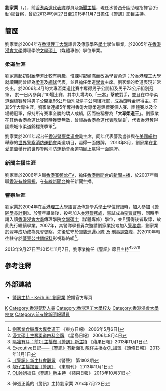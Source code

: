 {{主播資訊
| 主播頭銜     = 前有線電視新聞報道員
| 主播姓名     = 劉家業 
| 主播英文名字 = Keith Lau
| 暱稱         = 大眼仔
| 綽號         = 大專柔道王
| 身高 =1.75米
| 主播照片檔案 =
| 主播照片尺寸 =
| 主播照片圖說 = 
| 主播出生年分 = 
| 主播出生日期 =  {{birth date and age|1981|12|9}}
| 出生地       = 
| 主播逝世年分 = 
| 主播逝世日期 = 
| 逝世地       = 
| 主播年齡     = 
| 國籍         = {{CHN-HKG}}
| 籍貫         = 廣東肇慶四會
| 最高學歷     = [[香港浸會大學|香港浸會大學]]傳理學院[[文學碩士|文學碩士]]（媒體專修）
| 婚姻狀況     = 已婚
| 配偶         = 
| 信仰宗教     = 
| 官方網站     = 
| 備註         = 
|}}

'''劉家業'''（{{lang|en|Keith Lau}}，{{bd||1981年12月9日|catIdx=L刘}}），前[[香港柔道代表隊|香港柔道代表隊]]隊員及[[新聞主播|新聞主播]]，現任水警西分區助理指揮官(行動)[[總督察|總督察]]，曾於2013年9月27日至2015年11月7日擔任《[[警訊|警訊]]》[[節目主持|節目主持]]。

== 簡歷 ==
劉家業於2004年在[[香港理工大學|香港理工大學]]語言及傳意學系[[學士|學士]]學位畢業，於2005年在[[香港浸會大學|香港浸會大學]]傳理學院[[文學碩士|文學碩士]]（媒體專修）學位畢業。

=== 柔道生涯 ===
劉家業起初對[[跆拳道|跆拳道]]比較有興趣，惟課程配額滿而改為學習柔道；於[[香港理工大學|香港理工大學]]就讀期間曾經為[[柔道|柔道]]及[[網球|網球]]代表，並且擔任柔道[[學會|學會]]主席。劉家業的柔道表現非常突出，於2006年4月的大專盃柔道比賽中奪得男子公開組及男子73公斤組別冠軍， 於一日內參與了10場比賽，其中九場均以「[[一本|一本]]」擊敗對手，並且在中學柔道錦標賽奪得男子公開組66公斤級別及男子公開組冠軍，成為四料金牌得主。在其5年大專生涯，劉家業連續5年奪得香港大專柔道錦標賽個人賽、團體賽以及全場總冠軍，保持所有賽事全勝的驕人成績，因而被稱譽為「'''大專柔道王'''」。劉家業在其他香港柔道比賽同時獲獎無數，曾經為[[香港柔道代表隊|香港柔道代表隊]]隊員<ref>[http://orientaldaily.on.cc/archive/20060506/spt/spt_a58cnt.html 劉家業食腦膺大專柔道王] {{Wayback|url=http://orientaldaily.on.cc/archive/20060506/spt/spt_a58cnt.html |date=20160304193810 }} 《東方日報》 2006年5月6日]</ref>，代表[[香港|香港]]奪得國際城市柔道錦標賽季軍<ref>[http://std.stheadline.com/archive/fullstory.asp?andor=or&year1=2006&month1=8&day1=4&year2=2006&month2=8&day2=4&category=all&id=20060804g04&keyword1=&keyword2= 浸大碩士生奪柔道四料金牌] 《星島日報》 2006年8月4日</ref>。

劉家業於2011年起出任[[香港警察柔道會|香港警察柔道會]]副主席，同年代表警務處參與在[[美國|美國]][[紐約|紐約]]舉辦的[[世界警察消防運動會|世界警察消防運動會]]柔道項目，贏得一面銀牌。 2013年8月，劉家業在[[北愛爾蘭|北愛爾蘭]]舉行的世界警察消防運動會柔道項目上贏得一面銅牌。

=== 新聞主播生涯  ===
劉家業於2006年入職[[香港寬頻bbTV|香港寬頻bbTV]]，擔任[[香港新聞台|香港新聞台]]的[[新聞主播|新聞主播]]，於2007年轉職[[香港有線電視|香港有線電視]]，在[[有線新聞台|有線新聞台]]擔任新聞主播。

=== 警察生涯  ===
劉家業於2004年在[[香港理工大學|香港理工大學]]語言及傳意學系[[學士|學士]]學位修讀時，加入參加《[[警隊學長計劃|警隊學長計劃]]》。於翌年畢業後，投考加入[[香港警務處|香港警務處]]，嘗試成為[[見習督察|見習督察]]，同時申請入讀[[香港浸會大學|香港浸會大學]]傳理學院[[文學碩士|文學碩士]]（媒體專修）學位，並且獲得後者取錄，故此先行繼續學業。2007年，其警隊學長再次邀請劉家業投考加入[[香港警務處|警務處]]，劉家業於翌年成功成為見習督察，先後駐守於[[軍裝巡邏小隊|軍裝巡邏小隊]] 及 [[刑事調查隊|刑事調查隊]]，於2010年轉往駐守於[[警察公共關係科|警察公共關係科]]影視聯絡組<ref>[http://hk.apple.nextmedia.com/news/art/20131101/18488391 隔牆有耳：前OL主播做《警訊》新主持] {{Wayback|url=http://hk.apple.nextmedia.com/news/art/20131101/18488391 |date=20160817031215 }} 《蘋果日報》2013年11月1日</ref>。

2013年9月27日至2015年11月7日，劉家業擔任《[[警訊|警訊]]》[[節目主持|節目主持]]<ref>[http://news.stheadline.com/dailynews/headline_news_detail_columnist.asp?id=260833&section_name=wtt&kw=0 Executive日記——《警訊》有新面孔 靚仔主播女OL加盟] {{Wayback|url=http://news.stheadline.com/dailynews/headline_news_detail_columnist.asp?id=260833&section_name=wtt&kw=0 |date=20180929171448 }} 《頭條日報》 2013年11月1日</ref><ref>[http://www.police.gov.hk/offbeat/1002/chi/803.html 《警訊》新主持會觀眾] {{Wayback|url=http://www.police.gov.hk/offbeat/1002/chi/803.html |date=20191005101053 }} 《警聲》 第1002期</ref><ref>[http://eastweek.my-magazine.me/?aid=29682 靚仔主播加盟《警訊》] {{Wayback|url=http://eastweek.my-magazine.me/?aid=29682 |date=20160310050131 }} 《東周刊》 2013年11月1日</ref><ref>[http://hk.apple.nextmedia.com/realtime/news/20131031/51859695 OL師姐擔任《警訊》新主持] {{Wayback|url=http://hk.apple.nextmedia.com/realtime/news/20131031/51859695 |date=20151004111946 }} 《蘋果日報》 2013年10月31日</ref><ref>{{cite web |url=http://chitchat.hk/keith-lau-channels-justice-by-hosting-police-magazine/?lang=zh |title=存档副本 |accessdate=2015-01-25 |deadurl=yes |archiveurl=https://web.archive.org/web/20150626220001/http://chitchat.hk/keith-lau-channels-justice-by-hosting-police-magazine/?lang=zh |archivedate=2015-06-26 }} 伸張正義的《警訊》主持劉家業 2014年7月23日</ref>

== 參考注釋 ==
{{reflist}}

== 外部連結 ==
*[https://www.facebook.com/policereportkeith 警訊主持 - Keith Sir 劉家業] 臉譜官方專頁

{{DEFAULTSORT:Lau}}
[[Category:劉姓|K]]
[[Category:香港警務人員|Category:香港警務人員]]
[[Category:香港理工大學校友|Category:香港理工大學校友]]
[[Category:香港浸會大學校友|Category:香港浸會大學校友]]
[[Category:前有線新聞報導員|Category:前有線新聞報導員]]